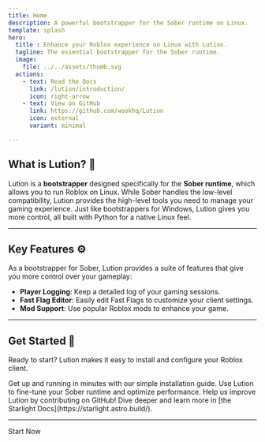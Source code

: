 ```yaml
---
title: Home
description: A powerful bootstrapper for the Sober runtime on Linux.
template: splash
hero:
  title : Enhance your Roblox experience on Linux with Lution.
  tagline: The essential bootstrapper for the Sober runtime.
  image:
    file: ../../assets/thumb.svg
  actions:
    - text: Read the Docs
      link: /lution/introduction/
      icon: right-arrow
    - text: View on GitHub
      link: https://github.com/wookhq/Lution
      icon: external
      variant: minimal

---
```


## What is Lution? 🐧

Lution is a **bootstrapper** designed specifically for the **Sober runtime**, which allows you to run Roblox on Linux. While Sober handles the low-level compatibility, Lution provides the high-level tools you need to manage your gaming experience. Just like bootstrappers for Windows, Lution gives you more control, all built with Python for a native Linux feel.

---

## Key Features ⚙️

As a bootstrapper for Sober, Lution provides a suite of features that give you more control over your gameplay:

* **Player Logging**: Keep a detailed log of your gaming sessions.
* **Fast Flag Editor**: Easily edit Fast Flags to customize your client settings.
* **Mod Support**: Use popular Roblox mods to enhance your game.

---


## Get Started 🚀

Ready to start? Lution makes it easy to install and configure your Roblox client.

<CardGrid stagger>
	<Card title="Install Lution" icon="rocket">
		Get up and running in minutes with our simple installation guide.
	</Card>
	<Card title="Configure To your Liking" icon="forward-slash">
		Use Lution to fine-tune your Sober runtime and optimize performance.
	</Card>
	<Card title="Contribute to Lution" icon="github">
		Help us improve Lution by contributing on GitHub!
	</Card>
	<Card title="Read the Docs" icon="open-book">
		Dive deeper and learn more in [the Starlight Docs](https://starlight.astro.build/).
	</Card>
</CardGrid>

---


<LinkButton href="/lution/introduction/">Start Now</LinkButton>